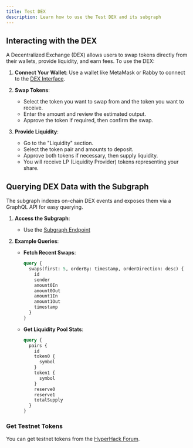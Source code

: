 ```yaml
---
title: Test DEX
description: Learn how to use the Test DEX and its subgraph
---
```


## Interacting with the DEX

A Decentralized Exchange (DEX) allows users to swap tokens directly from their wallets, provide liquidity, and earn fees. To use the DEX:

1. **Connect Your Wallet**: Use a wallet like MetaMask or Rabby to connect to the [DEX Interface](https://hype-test-dex.metis.io).

2. **Swap Tokens**:
   - Select the token you want to swap from and the token you want to receive.
   - Enter the amount and review the estimated output.
   - Approve the token if required, then confirm the swap.
3. **Provide Liquidity**:
   - Go to the "Liquidity" section.
   - Select the token pair and amounts to deposit.
   - Approve both tokens if necessary, then supply liquidity.
   - You will receive LP (Liquidity Provider) tokens representing your share.

## Querying DEX Data with the Subgraph

The subgraph indexes on-chain DEX events and exposes them via a GraphQL API for easy querying.

1. **Access the Subgraph**:

   - Use the [Subgraph Endpoint](https://subgraph.metis.io/subgraphs/name/hype-test-dex)

2. **Example Queries**:
   - **Fetch Recent Swaps**:
     ```graphql
     query {
       swaps(first: 5, orderBy: timestamp, orderDirection: desc) {
         id
         sender
         amount0In
         amount0Out
         amount1In
         amount1Out
         timestamp
       }
     }
     ```
   - **Get Liquidity Pool Stats**:
     ```graphql
     query {
       pairs {
         id
         token0 {
           symbol
         }
         token1 {
           symbol
         }
         reserve0
         reserve1
         totalSupply
       }
     }
     ```

### Get Testnet Tokens

You can get testnet tokens from the [HyperHack Forum](https://forum.ceg.vote/t/request-dex-test-tokens-here/5206).
